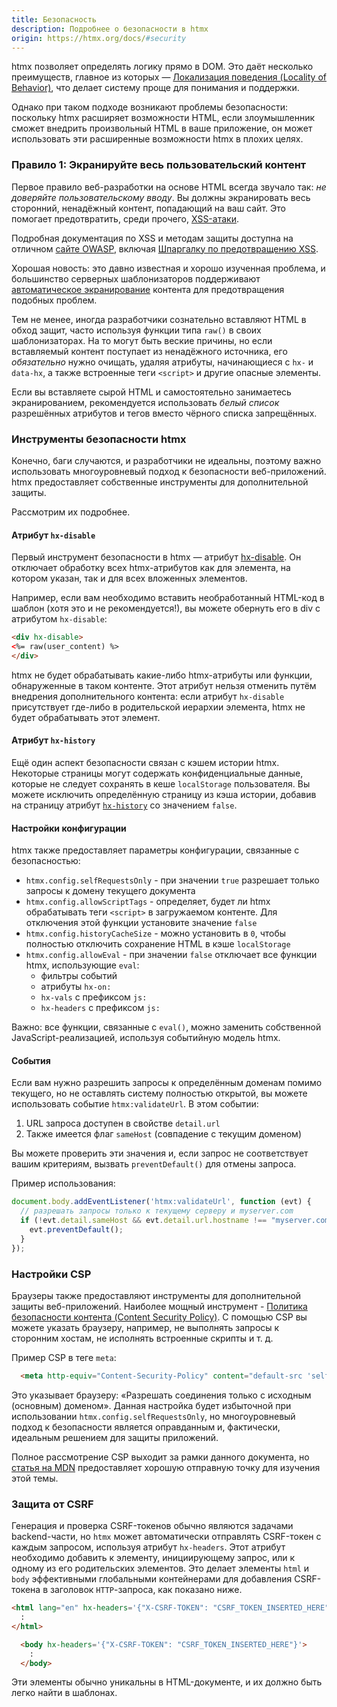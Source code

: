 ```yaml
---
title: Безопасность
description: Подробнее о безопасности в htmx
origin: https://htmx.org/docs/#security
---
```


htmx позволяет определять логику прямо в DOM. Это даёт несколько преимуществ, главное из которых — [Локализация поведения (Locality of Behavior)](https://htmx.org/essays/locality-of-behaviour/), что делает систему проще для понимания и поддержки.

Однако при таком подходе возникают проблемы безопасности: поскольку htmx расширяет возможности HTML, если злоумышленник сможет внедрить произвольный HTML в ваше приложение, он может использовать эти расширенные возможности htmx в плохих целях.

### Правило 1: Экранируйте весь пользовательский контент

Первое правило веб-разработки на основе HTML всегда звучало так: *не доверяйте пользовательскому вводу*. Вы должны экранировать весь сторонний, ненадёжный контент, попадающий на ваш сайт. Это помогает предотвратить, среди прочего, [XSS-атаки](https://ru.wikipedia.org/wiki/Межсайтовый_скриптинг).

Подробная документация по XSS и методам защиты доступна на отличном [сайте OWASP](https://owasp.org/www-community/attacks/xss/), включая [Шпаргалку по предотвращению XSS](https://cheatsheetseries.owasp.org/cheatsheets/Cross_Site_Scripting_Prevention_Cheat_Sheet.html).

Хорошая новость: это давно известная и хорошо изученная проблема, и большинство серверных шаблонизаторов поддерживают [автоматическое экранирование](https://docs.djangoproject.com/en/4.2/ref/templates/language/#automatic-html-escaping)
контента для предотвращения подобных проблем.

Тем не менее, иногда разработчики сознательно вставляют HTML в обход защит, часто используя функции типа `raw()` в своих шаблонизаторах. На то могут быть веские причины, но если вставляемый контент поступает из ненадёжного источника, его _обязательно_ нужно очищать, удаляя атрибуты, начинающиеся с `hx-` и `data-hx`, а также встроенные теги `<script>` и другие опасные элементы.

Если вы вставляете сырой HTML и самостоятельно занимаетесь экранированием, рекомендуется использовать *белый список* разрешённых атрибутов и тегов вместо чёрного списка запрещённых.

### Инструменты безопасности htmx

Конечно, баги случаются, и разработчики не идеальны, поэтому важно использовать многоуровневый подход к безопасности веб-приложений. htmx предоставляет собственные инструменты для дополнительной защиты.

Рассмотрим их подробнее.

#### Атрибут `hx-disable`

Первый инструмент безопасности в htmx — атрибут [hx-disable](/attributes/hx-disable). Он отключает обработку всех htmx-атрибутов как для элемента, на котором указан, так и для всех вложенных элементов.

Например, если вам необходимо вставить необработанный HTML-код в шаблон (хотя это и не рекомендуется!), вы можете обернуть его в div с атрибутом `hx-disable`:

```html
<div hx-disable>
<%= raw(user_content) %>
</div>
```

htmx не будет обрабатывать какие-либо htmx-атрибуты или функции, обнаруженные в таком контенте. Этот атрибут нельзя отменить путём внедрения дополнительного контента: если атрибут `hx-disable` присутствует где-либо в родительской иерархии элемента, htmx не будет обрабатывать этот элемент.

#### Атрибут `hx-history`

Ещё один аспект безопасности связан с кэшем истории htmx. Некоторые страницы могут содержать конфиденциальные данные, которые не следует сохранять в кеше `localStorage` пользователя. Вы можете исключить определённую страницу из кэша истории, добавив на страницу атрибут [`hx-history`](/attributes/hx-history) со значением `false`.

#### Настройки конфигурации

htmx также предоставляет параметры конфигурации, связанные с безопасностью:

* `htmx.config.selfRequestsOnly` - при значении `true` разрешает только запросы к домену текущего документа
* `htmx.config.allowScriptTags` - определяет, будет ли htmx обрабатывать теги `<script>` в загружаемом контенте. Для отключения этой функции установите значение `false`
* `htmx.config.historyCacheSize` - можно установить в `0`, чтобы полностью отключить сохранение HTML в кэше `localStorage`
* `htmx.config.allowEval` - при значении `false` отключает все функции htmx, использующие `eval`:
  * фильтры событий
  * атрибуты `hx-on:`
  * `hx-vals` с префиксом `js:`
  * `hx-headers` с префиксом `js:`

Важно: все функции, связанные с `eval()`, можно заменить собственной JavaScript-реализацией, используя событийную модель htmx.

#### События

Если вам нужно разрешить запросы к определённым доменам помимо текущего, но не оставлять систему полностью открытой, вы можете использовать событие `htmx:validateUrl`. В этом событии:

1. URL запроса доступен в свойстве `detail.url`
2. Также имеется флаг `sameHost` (совпадение с текущим доменом)

Вы можете проверить эти значения и, если запрос не соответствует вашим критериям, вызвать `preventDefault()` для отмены запроса.

Пример использования:

```js
document.body.addEventListener('htmx:validateUrl', function (evt) {
  // разрешать запросы только к текущему серверу и myserver.com
  if (!evt.detail.sameHost && evt.detail.url.hostname !== "myserver.com") {
    evt.preventDefault();
  }
});
```

### Настройки CSP

Браузеры также предоставляют инструменты для дополнительной защиты веб-приложений. Наиболее мощный инструмент - [Политика безопасности контента (Content Security Policy)](https://developer.mozilla.org/ru/docs/Web/HTTP/CSP). С помощью CSP вы можете указать браузеру, например, не выполнять запросы к сторонним хостам, не исполнять встроенные скрипты и т. д.

Пример CSP в теге `meta`:

```html
  <meta http-equiv="Content-Security-Policy" content="default-src 'self';">
```

Это указывает браузеру: «Разрешать соединения только с исходным (основным) доменом». Данная настройка будет избыточной при использовании `htmx.config.selfRequestsOnly`, но многоуровневый подход к безопасности является оправданным и, фактически, идеальным решением для защиты приложений.

Полное рассмотрение CSP выходит за рамки данного документа, но [статья на MDN](https://developer.mozilla.org/ru/docs/Web/HTTP/CSP) предоставляет хорошую отправную точку для изучения этой темы.

### Защита от CSRF

Генерация и проверка CSRF-токенов обычно являются задачами backend-части, но `htmx` может автоматически отправлять CSRF-токен с каждым запросом, используя атрибут `hx-headers`. Этот атрибут необходимо добавить к элементу, инициирующему запрос, или к одному из его родительских элементов. Это делает элементы `html` и `body` эффективными глобальными контейнерами для добавления CSRF-токена в заголовок `HTTP`-запроса, как показано ниже.

```html
<html lang="en" hx-headers='{"X-CSRF-TOKEN": "CSRF_TOKEN_INSERTED_HERE"}'>
  :
</html>
```

```html
  <body hx-headers='{"X-CSRF-TOKEN": "CSRF_TOKEN_INSERTED_HERE"}'>
    :
  </body>
```

Эти элементы обычно уникальны в HTML-документе, и их должно быть легко найти в шаблонах.
